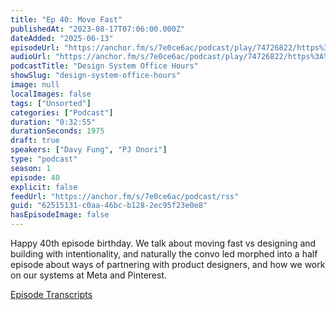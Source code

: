 ```yaml
---
title: "Ep 40: Move Fast"
publishedAt: "2023-08-17T07:06:00.000Z"
dateAdded: "2025-06-13"
episodeUrl: "https://anchor.fm/s/7e0ce6ac/podcast/play/74726822/https%3A%2F%2Fd3ctxlq1ktw2nl.cloudfront.net%2Fstaging%2F2023-7-17%2Ff1161dc2-b82b-04ba-fd6d-b537178e227c.mp3"
audioUrl: "https://anchor.fm/s/7e0ce6ac/podcast/play/74726822/https%3A%2F%2Fd3ctxlq1ktw2nl.cloudfront.net%2Fstaging%2F2023-7-17%2Ff1161dc2-b82b-04ba-fd6d-b537178e227c.mp3"
podcastTitle: "Design System Office Hours"
showSlug: "design-system-office-hours"
image: null
localImages: false
tags: ["Unsorted"]
categories: ["Podcast"]
duration: "0:32:55"
durationSeconds: 1975
draft: true
speakers: ["Davy Fung", "PJ Onori"]
type: "podcast"
season: 1
episode: 40
explicit: false
feedUrl: "https://anchor.fm/s/7e0ce6ac/podcast/rss"
guid: "62515131-c0aa-46bc-b128-2ec95f23e0e8"
hasEpisodeImage: false
---
```

Happy 40th episode birthday. We talk about moving fast vs designing and building with intentionality, and naturally the convo led morphed into a half episode about ways of partnering with product designers, and how we work on our systems at Meta and Pinterest.

[Episode Transcripts](https://docs.google.com/document/d/1eBPOj7pQJBKCsc4uWlMM1XwwfTOLiK7Av_qEbwu2F_M/edit?usp=sharing)
